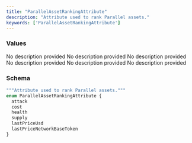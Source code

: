 ```yaml
---
title: "ParallelAssetRankingAttribute"
description: "Attribute used to rank Parallel assets."
keywords: ['ParallelAssetRankingAttribute']
---
```


### Values

<ResponseField name="attack" type="enum">
  No description provided
</ResponseField>

<ResponseField name="cost" type="enum">
  No description provided
</ResponseField>

<ResponseField name="health" type="enum">
  No description provided
</ResponseField>

<ResponseField name="supply" type="enum">
  No description provided
</ResponseField>

<ResponseField name="lastPriceUsd" type="enum">
  No description provided
</ResponseField>

<ResponseField name="lastPriceNetworkBaseToken" type="enum">
  No description provided
</ResponseField>

### Schema


```graphql 
"""Attribute used to rank Parallel assets."""
enum ParallelAssetRankingAttribute {
  attack
  cost
  health
  supply
  lastPriceUsd
  lastPriceNetworkBaseToken
}
```
